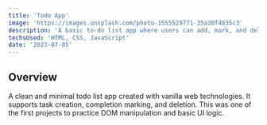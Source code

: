 ```yaml
---
title: 'Todo App'
image: 'https://images.unsplash.com/photo-1555529771-35a38f4835c3'
description: 'A basic to-do list app where users can add, mark, and delete tasks.'
techsUsed: 'HTML, CSS, JavaScript'
date: '2023-07-05'
---
```


## Overview

A clean and minimal todo list app created with vanilla web technologies. It supports task creation, completion marking, and deletion. This was one of the first projects to practice DOM manipulation and basic UI logic.
